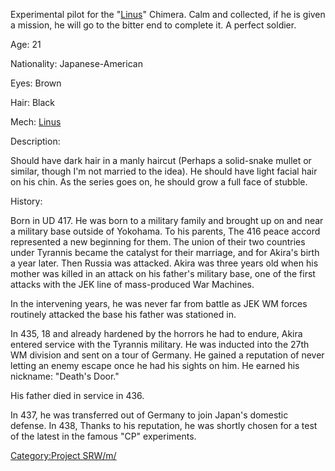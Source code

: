 Experimental pilot for the "[[Linus]]" Chimera. Calm and collected, if he is given a mission, he will go to the bitter end to complete it. A perfect soldier.

Age: 21

Nationality: Japanese-American

Eyes: Brown

Hair: Black

Mech: [[Linus]]

Description:

Should have dark hair in a manly haircut (Perhaps a solid-snake mullet or similar, though I'm not married to the idea). He should have light facial hair on his chin. As the series goes on, he should grow a full face of stubble. 

History:

Born in UD 417. He was born to a military family and brought up on and near a military base outside of Yokohama. To his parents, The 416 peace accord represented a new beginning for them. The union of their two countries under Tyrannis became the catalyst for their marriage, and for Akira's birth a year later. Then Russia was attacked. Akira was three years old when his mother was killed in an attack on his father's military base, one of the first attacks with the JEK line of mass-produced War Machines. 

In the intervening years, he was never far from battle as JEK WM forces routinely attacked the base his father was stationed in. 

In 435, 18 and already hardened by the horrors he had to endure, Akira entered service with the Tyrannis military. He was inducted into the 27th WM division and sent on a tour of Germany. He gained a reputation of never letting an enemy escape once he had his sights on him. He earned his nickname: "Death's Door." 

His father died in service in 436.

In 437, he was transferred out of Germany to join Japan's domestic defense. In 438, Thanks to his reputation, he was shortly chosen for a test of the latest in the famous "CP" experiments.

[[Category:Project SRW/m/]]